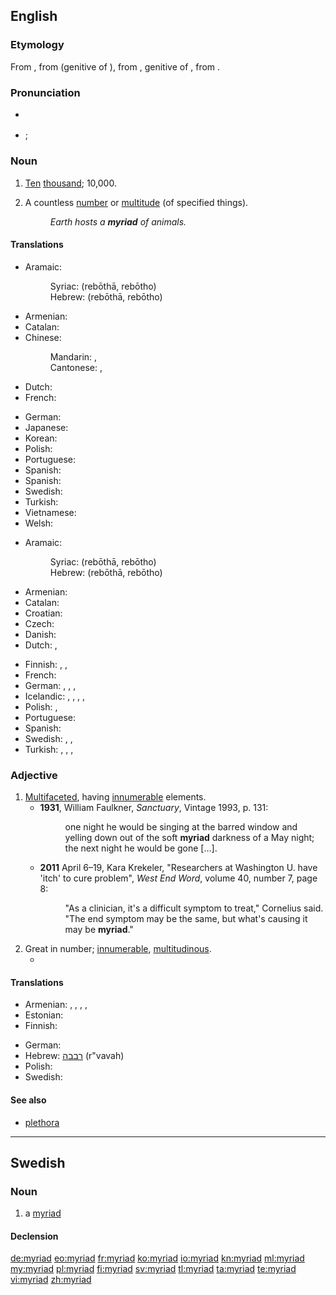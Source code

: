 ==English==
{{was wotd|2009|September|5}}
{{wikipedia}}

===Etymology===
From {{etyl|fr}} {{term|myriade|lang=fr}}, from {{etyl|LL.}} {{term|myrias|lang=la}} (genitive of {{term|myriadis|lang=la}}), from {{etyl|grc}} {{term|μυριάδος|sc=polytonic|tr=myriados|lang=grc}}, genitive of {{term|μυριάς|sc=polytonic|tr=myrias||number of 10,000|lang=grc}}, from {{term|μύριος|sc=polytonic|tr=myrios||numberless, countless, infinite|lang=grc}}.

===Pronunciation===
* {{a|UK}} {{IPA|/ˈmɪɹiæd/|/ˈmɪɹɪəd/}}
* {{a|US}} {{IPA|/ˈmɪ.ɹi.æd/|/ˈmɪ.ɹi.əd/}}; {{X-SAMPA|/"mI.ri.{d/|/"mI.ri.@d/}}

===Noun===
{{en-noun}}

# {{context|now|_|historical}} [[ten|Ten]] [[thousand]]; 10,000.  {{defdate|from mid-16th c.}}
# A countless [[number]] or [[multitude]] (of specified things).
#: ''Earth hosts a '''myriad''' of animals.''

====Translations====
{{rfc-tsort|duplicate language: Spanish}}
{{trans-top|ten thousand}}
* Aramaic:
*: Syriac: {{tø|arc|ܪܒܘܬܐ|f|sc=Syrc}} (rebōthā, rebōtho)
*: Hebrew: {{tø|arc|רבותא|f|sc=Hebr}} (rebōthā, rebōtho)
* Armenian: {{t+|hy|բյուր|tr=byur}}
* Catalan: {{t-|ca|miríada|f}}
* Chinese:
*: Mandarin: {{t-|cmn|万|tr=wàn|sc=Hani}}, {{t-|cmn|萬|tr=wàn|sc=Hani}}
*: Cantonese: {{tø|yue|萬|tr=maan6|sc=Hani}}, {{tø|yue| 万|tr=maan6|sc=Hani}}
* Dutch: {{t-|nl|myriade|f}}
* French: {{t+|fr|myriade|f}}
{{trans-mid}}
* German: {{t+|de|Myriade|f|s}}
* Japanese: {{t+|ja|万|tr=まん, man}}
* Korean: {{t+|ko|만|tr=man, 万, 萬}}
* Polish: {{t|pl|miriada|f}}
* Portuguese: {{t|pt|miríade|f}}
* Spanish: {{t|es|miríada|f}}
* Spanish: {{t|es|miríada|f}}
* Swedish: {{t+|sv|myriad|c}}
* Turkish: {{t|tr|on bin}}
* Vietnamese: {{t|vi|vạn|xs=Vietnamese}}
* Welsh: {{t|cy|deng mil}}
{{trans-bottom}}

{{trans-top|vast diversity or number}}
* Aramaic:
*: Syriac: {{tø|arc|ܪܒܘܬܐ|f|sc=Syrc}} (rebōthā, rebōtho)
*: Hebrew: {{tø|arc|רבותא|f|sc=Hebr}} (rebōthā, rebōtho)
* Armenian: {{t+|hy|բյուր|tr=byur}}
* Catalan: {{t-|ca|miríada|f}}
* Croatian: {{t|hr|mirijada|f}}
* Czech: {{t-|cs|myriáda|f}}
* Danish: {{t+|da|myriade|c}}
* Dutch: {{t|nl|een groot aantal}},  {{t-|nl|myriade|f}}
{{trans-mid}}
* Finnish: {{t+|fi|suunnaton}} {{t+|fi|määrä}}, {{t-|fi|myriadi}}, {{t-|fi|lukematon|alt=lukematon määrä}}
* French: {{t+|fr|myriade|f}}
* German: {{t-|de|Unmenge|f}}, {{t+|de|Myriaden|f|p}}, {{t|de|Unzahl|f}}, {{t|de|Vielzahl|f}}
* Icelandic: {{t|is|mýgrútur|m}}, {{t|is|urmull|f}}, {{t|is|ótal|n}}, {{t|is|ógrynni|n}}, {{t+|is|aragrúi|m}}
* Polish: {{t|pl|mnóstwo}},  {{t+|pl|masa}}
* Portuguese: {{t|pt|miríade|f}}
* Spanish: {{t-|es|miríada|f}}
* Swedish: {{t+|sv|myriad|c}}, {{t|sv|otal|n}}, {{t|sv|otalig mängd|c}}
* Turkish: {{t|tr|çok büyük sayı}}, {{t|tr|pek çok}}, {{qualifier|colloquial}} {{t|tr|bir sürü}}, {{t|tr|sayısız}}
{{trans-bottom}}

===Adjective===
{{en-adj|-}}

# [[multifaceted|Multifaceted]], having [[innumerable]] elements.
#* '''1931''', William Faulkner, ''Sanctuary'', Vintage 1993, p. 131:
#*: one night he would be singing at the barred window and yelling down out of the soft '''myriad''' darkness of a May night; the next night he would be gone [...].
#* '''2011''' April 6–19, Kara Krekeler, "Researchers at Washington U. have 'itch' to cure problem", ''West End Word'', volume 40, number 7, page 8:
#*: "As a clinician, it's a difficult symptom to treat," Cornelius said. "The end symptom may be the same, but what's causing it may be '''myriad'''."
# Great in number; [[innumerable]], [[multitudinous]].
#* {{quote-book|title=[[W:Huế|Wikipedia:Huế]] | year=2009 | passage= ''Roughly along the Perfume River from Huế lie '''myriad''' other monuments.''}}

====Translations====
{{trans-top|great in number}}
* Armenian: {{t|hy|բյուրավոր|tr=byuravor}},  {{t|hy|անթիվ|tr=ant’iv}},  {{t|hy|անհամար|tr=anhamar}},  {{t|hy|անհաշիվ|tr=anhašiv}},  {{t+|hy|բյուր|tr=byur}}
* Estonian: {{t-|et|loendamatu}}
* Finnish: {{t-|fi|lukematon}}
{{trans-mid}}
* German: {{t-|de|unzählig}}
* Hebrew: [[רבבה]] (r"vavah) {{f}}
* Polish: {{t|pl|niezliczony}}
* Swedish: {{t|sv|otalig}}
{{trans-bottom}}

====See also====
* [[plethora]]

----

==Swedish==

===Noun===
{{sv-noun|g=c}}

# a [[#English|myriad]]

====Declension====
{{sv-noun-reg-er}}

[[de:myriad]]
[[eo:myriad]]
[[fr:myriad]]
[[ko:myriad]]
[[io:myriad]]
[[kn:myriad]]
[[ml:myriad]]
[[my:myriad]]
[[pl:myriad]]
[[fi:myriad]]
[[sv:myriad]]
[[tl:myriad]]
[[ta:myriad]]
[[te:myriad]]
[[vi:myriad]]
[[zh:myriad]]